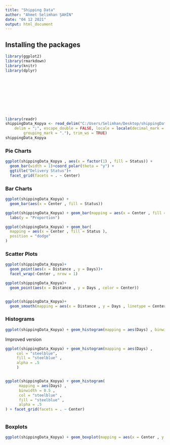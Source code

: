 ---
title: "Shipping Data"
author: "Ahmet Selimhan ŞAHİN"
date: "04 12 2021"
output: html_document
---
## Installing the packages 

```{r , warning=FALSE , message=FALSE}
library(ggplot2)
library(rmarkdown)
library(knitr)
library(dplyr)


```

&nbsp;&nbsp;&nbsp;&nbsp;&nbsp;&nbsp;&nbsp;
&nbsp;
&nbsp;
&nbsp;
&nbsp;
&nbsp;
&nbsp;
&nbsp;
&nbsp;
&nbsp;
&nbsp;
&nbsp;
&nbsp;
&nbsp;
&nbsp;

&nbsp;

&nbsp;
&nbsp;
&nbsp;
&nbsp;
&nbsp;
&nbsp;

&nbsp;

```{r , warning=FALSE , message=FALSE}
library(readr)
shippingData_Kopya <- read_delim("C:/Users/Selimhan/Desktop/shippingData - Kopya.csv", 
    delim = ";", escape_double = FALSE, locale = locale(decimal_mark = ",", 
        grouping_mark = "."), trim_ws = TRUE)
shippingData_Kopya

```


### Pie Charts

```{r , warning=FALSE ,message=FALSE}
ggplot(shippingData_Kopya , aes(x = factor(1) , fill = Status)) + 
  geom_bar(width = 1)+coord_polar(theta = "y") + 
  ggtitle("Delivery Status")+
  facet_grid(facets = . ~ Center)

```


### Bar Charts

```{r ,warning=FALSE , message=FALSE}
ggplot(shippingData_Kopya) + 
  geom_bar(aes(x = Center , fill = Status))

```



```{r , warning=FALSE , message=FALSE}
ggplot(shippingData_Kopya) + geom_bar(mapping = aes(x = Center , fill = Status) , position = "fill")+
  labs(y = "Proportion")


```






```{r , warning=FALSE , message=FALSE}
ggplot(shippingData_Kopya) + geom_bar(
  mapping = aes(x = Center , fill = Status ),
  position = "dodge"
)

```



### Scatter Plots



```{r , warning=FALSE , message=FALSE}
ggplot(shippingData_Kopya)+
  geom_point(aes(x = Distance , y = Days))+
  facet_wrap(~Center , nrow = 1)


```


```{r , warning=FALSE , message=FALSE}
ggplot(shippingData_Kopya)+
  geom_point(aes(x = Distance , y = Days , color = Center))



```

```{r , warning=FALSE , message=FALSE}

ggplot(shippingData_Kopya)+
  geom_smooth(mapping = aes(x = Distance , y = Days , linetype = Center , color = Center))

```


### Histograms


```{r , message=FALSE , warning=FALSE}
ggplot(shippingData_Kopya) + geom_histogram(mapping = aes(Days) , binwidth = 0.5)


```

Improved version


```{r , warning=FALSE , message=FALSE}
ggplot(shippingData_Kopya) + geom_histogram(mapping = aes(Days) ,       binwidth = 0.5,
     col = "steelblue",
     fill = "steelblue" , 
     alpha = .5
     ) 



```






```{r , warning=FALSE , message=FALSE}
ggplot(shippingData_Kopya) + geom_histogram(
      mapping = aes(Days) , 
      binwidth = 0.5 , 
      col = "steelblue" , 
      fill = "steelblue" , 
      alpha = .5
) + facet_grid(facets = . ~ Center)



```

### Boxplots


```{r , warning=FALSE , message=FALSE}
ggplot(shippingData_Kopya) + geom_boxplot(mapping = aes(x = Center , y = Days ) , fill = "orange")



```



